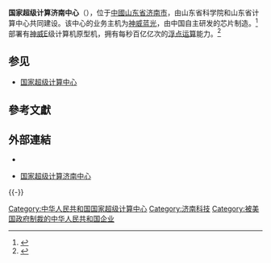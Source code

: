{{coord|36|40|24.08|N|117|07|33.05|E|region:CN_type:landmark|display=title}}
'''国家超级计算济南中心'''（{{lang-en|National Supercomputing Center in Jinan}}），位于[[中國|中國]][[山东省|山东省]][[济南市|济南市]]，由山东省科学院和山东省计算中心共同建设。该中心的业务主机为[[神威蓝光|神威蓝光]]，由中国自主研发的芯片制造。<ref>{{cite web| url=http://www.nsccjn.cn/index.do;jsessionid=471DF11D8410D666CB0F3BB5A284D257| title=国家超级计算济南中心概况| publisher=国家超级计算济南中心网站| accessdate=2013-06-18| deadurl=yes| archiveurl=https://archive.is/20130624135043/http://www.nsccjn.cn/index.do;jsessionid=471DF11D8410D666CB0F3BB5A284D257| archivedate=2013-06-24}}</ref>部署有[[神威蓝光|神威]]E级计算机原型机，拥有每秒百亿亿次的[[浮點運算|浮点运算]]能力。<ref>{{Cite web|url=http://www.nsccjn.cn/info/592.jspx|title=国家超级计算济南中心，欢迎您！|accessdate=2018-08-26|work=www.nsccjn.cn|archive-url=https://web.archive.org/web/20180826150222/http://www.nsccjn.cn/info/592.jspx|archive-date=2018-08-26|dead-url=yes}}</ref>

==参见==
*[[国家超级计算中心|国家超级计算中心]]

==參考文獻==
{{Reflist}}

== 外部連結 ==
* {{official website|http://www.nsccjn.cn}}
* {{zh-cn}}[https://web.archive.org/web/20130821161023/http://www.nsccjn.cn/ 国家超级计算济南中心]

{{-}}
{{中国国家超级计算中心}}

[[Category:中华人民共和国国家超级计算中心|Category:中华人民共和国国家超级计算中心]]
[[Category:济南科技|Category:济南科技]]
[[Category:被美国政府制裁的中华人民共和国企业|Category:被美国政府制裁的中华人民共和国企业]]

{{Chinese building-stub}}